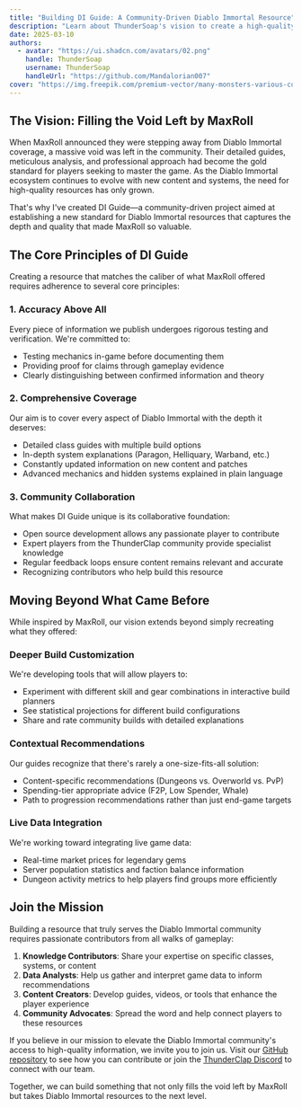 ```yaml
---
title: "Building DI Guide: A Community-Driven Diablo Immortal Resource"
description: "Learn about ThunderSoap's vision to create a high-quality, comprehensive Diablo Immortal guide resource inspired by the legacy of MaxRoll."
date: 2025-03-10
authors:
  - avatar: "https://ui.shadcn.com/avatars/02.png"
    handle: ThunderSoap
    username: ThunderSoap
    handleUrl: "https://github.com/Mandalorian007"
cover: "https://img.freepik.com/premium-vector/many-monsters-various-colors-doodle-come-bless-birthday-happy_577083-85.jpg?w=826"
---
```


## The Vision: Filling the Void Left by MaxRoll

When MaxRoll announced they were stepping away from Diablo Immortal coverage, a massive void was left in the community. Their detailed guides, meticulous analysis, and professional approach had become the gold standard for players seeking to master the game. As the Diablo Immortal ecosystem continues to evolve with new content and systems, the need for high-quality resources has only grown.

That's why I've created DI Guide—a community-driven project aimed at establishing a new standard for Diablo Immortal resources that captures the depth and quality that made MaxRoll so valuable.

## The Core Principles of DI Guide

Creating a resource that matches the caliber of what MaxRoll offered requires adherence to several core principles:

### 1. Accuracy Above All

Every piece of information we publish undergoes rigorous testing and verification. We're committed to:
- Testing mechanics in-game before documenting them
- Providing proof for claims through gameplay evidence
- Clearly distinguishing between confirmed information and theory

### 2. Comprehensive Coverage

Our aim is to cover every aspect of Diablo Immortal with the depth it deserves:
- Detailed class guides with multiple build options
- In-depth system explanations (Paragon, Helliquary, Warband, etc.)
- Constantly updated information on new content and patches
- Advanced mechanics and hidden systems explained in plain language

### 3. Community Collaboration

What makes DI Guide unique is its collaborative foundation:
- Open source development allows any passionate player to contribute
- Expert players from the ThunderClap community provide specialist knowledge
- Regular feedback loops ensure content remains relevant and accurate
- Recognizing contributors who help build this resource

## Moving Beyond What Came Before

While inspired by MaxRoll, our vision extends beyond simply recreating what they offered:

### Deeper Build Customization

We're developing tools that will allow players to:
- Experiment with different skill and gear combinations in interactive build planners
- See statistical projections for different build configurations
- Share and rate community builds with detailed explanations

### Contextual Recommendations

Our guides recognize that there's rarely a one-size-fits-all solution:
- Content-specific recommendations (Dungeons vs. Overworld vs. PvP)
- Spending-tier appropriate advice (F2P, Low Spender, Whale)
- Path to progression recommendations rather than just end-game targets

### Live Data Integration

We're working toward integrating live game data:
- Real-time market prices for legendary gems
- Server population statistics and faction balance information
- Dungeon activity metrics to help players find groups more efficiently

## Join the Mission

Building a resource that truly serves the Diablo Immortal community requires passionate contributors from all walks of gameplay:

1. **Knowledge Contributors**: Share your expertise on specific classes, systems, or content
2. **Data Analysts**: Help us gather and interpret game data to inform recommendations
3. **Content Creators**: Develop guides, videos, or tools that enhance the player experience
4. **Community Advocates**: Spread the word and help connect players to these resources

If you believe in our mission to elevate the Diablo Immortal community's access to high-quality information, we invite you to join us. Visit our [GitHub repository](https://github.com/Mandalorian007/di-guide) to see how you can contribute or join the [ThunderClap Discord](https://discord.gg/thunderclap) to connect with our team.

Together, we can build something that not only fills the void left by MaxRoll but takes Diablo Immortal resources to the next level.